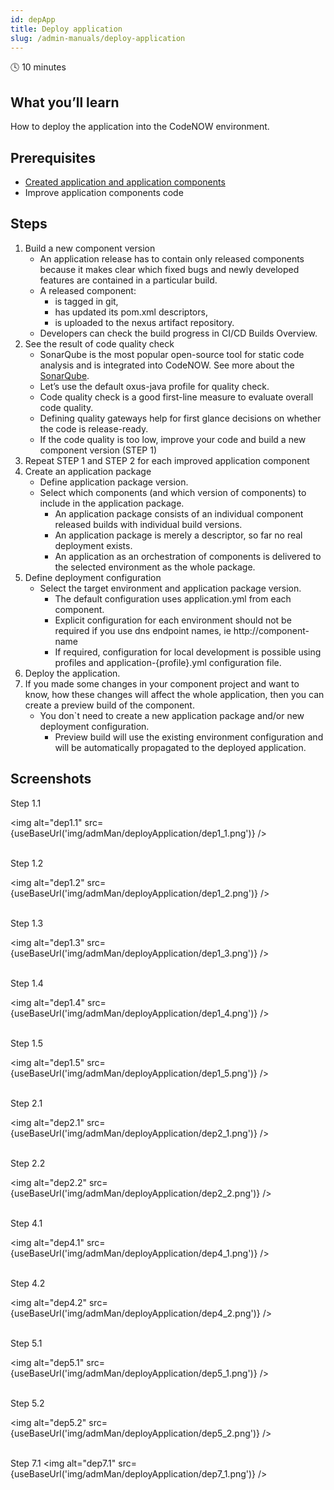 ```yaml
---
id: depApp
title: Deploy application
slug: /admin-manuals/deploy-application
---
```



🕓 10 minutes

## What you’ll learn

How to deploy the application into the CodeNOW environment. 

## Prerequisites

- [Created application and application components](../admMan/creNewApp/)
- Improve application components code

## Steps

1. Build a new component version
    - An application release has to contain only released components because it makes clear which fixed bugs and newly developed features are contained in a particular build.
    - A released component:
      - is tagged in git,
      - has updated its pom.xml descriptors,
      - is uploaded to the nexus artifact repository.
    - Developers can check the build progress in CI/CD Builds Overview.
2. See the result of code quality check
    - SonarQube is the most popular open-source tool for static code analysis and is integrated into CodeNOW. See more about the [SonarQube](https://docs.sonarqube.org/latest/). 
    - Let’s use the default oxus-java profile for quality check.
    - Code quality check is a good first-line measure to evaluate overall code quality.
    - Defining quality gateways help for first glance decisions on whether the code is release-ready.
    - If the code quality is too low, improve your code and build a new component version (STEP 1)
3. Repeat STEP 1 and STEP 2 for each improved application component
4. Create an application package
    - Define application package version.
    - Select which components (and which version of components) to include in the application package.
      - An application package consists of an individual component released builds with individual build versions.
      - An application package is merely a descriptor, so far no real deployment exists.
      - An application as an orchestration of components is delivered to the selected environment as the whole package.
5. Define deployment configuration
    - Select the target environment and application package version. 
      - The default configuration uses application.yml from each component.
      - Explicit configuration for each environment should not be required if you use dns endpoint names, ie http://component-name
      - If required, configuration for local development is possible using profiles and application-{profile}.yml configuration file.
6. Deploy the application. 
7. If you made some changes in your component project and want to know, how these changes will affect the whole application, then you can create a preview build of the component.
    - You don`t need to create a new application package and/or new deployment configuration. 
      - Preview build will use the existing environment configuration and will be automatically propagated to the deployed application.

## Screenshots

Step 1.1

<img alt="dep1.1" src={useBaseUrl('img/admMan/deployApplication/dep1_1.png')} />
<br/><br/>

Step 1.2

<img alt="dep1.2" src={useBaseUrl('img/admMan/deployApplication/dep1_2.png')} />
<br/><br/>

Step 1.3

<img alt="dep1.3" src={useBaseUrl('img/admMan/deployApplication/dep1_3.png')} />
<br/><br/>

Step 1.4

<img alt="dep1.4" src={useBaseUrl('img/admMan/deployApplication/dep1_4.png')} />
<br/><br/>

Step 1.5

<img alt="dep1.5" src={useBaseUrl('img/admMan/deployApplication/dep1_5.png')} />
<br/><br/>

Step 2.1

<img alt="dep2.1" src={useBaseUrl('img/admMan/deployApplication/dep2_1.png')} />
<br/><br/>

Step 2.2

<img alt="dep2.2" src={useBaseUrl('img/admMan/deployApplication/dep2_2.png')} />
<br/><br/>

Step 4.1

<img alt="dep4.1" src={useBaseUrl('img/admMan/deployApplication/dep4_1.png')} />
<br/><br/>

Step 4.2

<img alt="dep4.2" src={useBaseUrl('img/admMan/deployApplication/dep4_2.png')} />
<br/><br/>

Step 5.1

<img alt="dep5.1" src={useBaseUrl('img/admMan/deployApplication/dep5_1.png')} />
<br/><br/>

Step 5.2

<img alt="dep5.2" src={useBaseUrl('img/admMan/deployApplication/dep5_2.png')} />
<br/><br/>

Step 7.1
<img alt="dep7.1" src={useBaseUrl('img/admMan/deployApplication/dep7_1.png')} />
<br/><br/>
